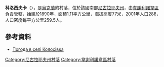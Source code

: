 {{coord|47|18|55|N|30|54|37|E|scale:100000|display=title}}

'''科洛西夫卡'''（{{lang-uk|Колосівка}}），是[[烏克蘭|烏克蘭]]的村落，位於該國南部[[尼古拉耶夫州|尼古拉耶夫州]]，由[[韋謝利諾韋區|韋謝利諾韋區]]負責管轄，始建於1890年，面積1.11平方公里，海拔高度77米，2001年人口288，人口密度每平方公里259.5人。

==參考資料==
* [http://weather.in.ua/ua/nikolaevskaja/11148 Погода в селі Колосівка] {{Wayback|url=http://weather.in.ua/ua/nikolaevskaja/11148 |date=20160607113609 }}

[[Category:尼古拉耶夫州村落|Category:尼古拉耶夫州村落]]
[[Category:韋謝利諾韋區村落|Category:韋謝利諾韋區村落]]


{{Mykolaiv-geo-stub}}